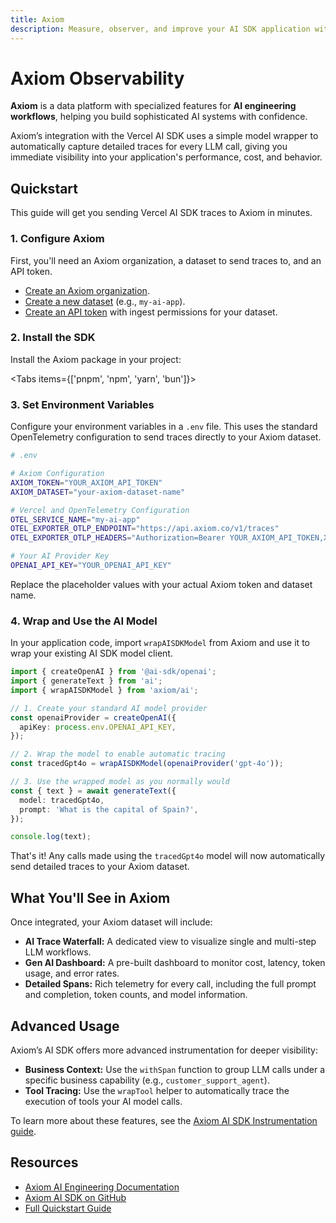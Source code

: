 ```yaml
---
title: Axiom
description: Measure, observer, and improve your AI SDK application with Axiom
---
```

# Axiom Observability

**Axiom** is a data platform with specialized features for **AI engineering workflows**, helping you build sophisticated AI systems with confidence.

Axiom’s integration with the Vercel AI SDK uses a simple model wrapper to automatically capture detailed traces for every LLM call, giving you immediate visibility into your application's performance, cost, and behavior.

## Quickstart

This guide will get you sending Vercel AI SDK traces to Axiom in minutes.

### 1. Configure Axiom

First, you'll need an Axiom organization, a dataset to send traces to, and an API token.

  * [Create an Axiom organization](https://app.axiom.co/register).
  * [Create a new dataset](https://app.axiom.co/datasets) (e.g., `my-ai-app`).
  * [Create an API token](https://app.axiom.co/settings/api-tokens) with ingest permissions for your dataset.

### 2. Install the SDK

Install the Axiom package in your project:

<Tabs items={['pnpm', 'npm', 'yarn', 'bun']}>
  <Tab>
    <Snippet text="pnpm add axiom" />
  </Tab>
  <Tab>
    <Snippet text="npm install axiom" />
  </Tab>
  <Tab>
    <Snippet text="yarn add axiom" />
  </Tab>

  <Tab>
    <Snippet text="bun add axiom" />
  </Tab>
</Tabs>

### 3. Set Environment Variables

Configure your environment variables in a `.env` file. This uses the standard OpenTelemetry configuration to send traces directly to your Axiom dataset.

```bash
# .env

# Axiom Configuration
AXIOM_TOKEN="YOUR_AXIOM_API_TOKEN"
AXIOM_DATASET="your-axiom-dataset-name"

# Vercel and OpenTelemetry Configuration
OTEL_SERVICE_NAME="my-ai-app"
OTEL_EXPORTER_OTLP_ENDPOINT="https://api.axiom.co/v1/traces"
OTEL_EXPORTER_OTLP_HEADERS="Authorization=Bearer YOUR_AXIOM_API_TOKEN,X-Axiom-Dataset=your-axiom-dataset-name"

# Your AI Provider Key
OPENAI_API_KEY="YOUR_OPENAI_API_KEY"
```

Replace the placeholder values with your actual Axiom token and dataset name.

### 4. Wrap and Use the AI Model

In your application code, import `wrapAISDKModel` from Axiom and use it to wrap your existing AI SDK model client.

```typescript
import { createOpenAI } from '@ai-sdk/openai';
import { generateText } from 'ai';
import { wrapAISDKModel } from 'axiom/ai';

// 1. Create your standard AI model provider
const openaiProvider = createOpenAI({
  apiKey: process.env.OPENAI_API_KEY,
});

// 2. Wrap the model to enable automatic tracing
const tracedGpt4o = wrapAISDKModel(openaiProvider('gpt-4o'));

// 3. Use the wrapped model as you normally would
const { text } = await generateText({
  model: tracedGpt4o,
  prompt: 'What is the capital of Spain?',
});

console.log(text);
```

That's it\! Any calls made using the `tracedGpt4o` model will now automatically send detailed traces to your Axiom dataset.

## What You'll See in Axiom

Once integrated, your Axiom dataset will include:

  * **AI Trace Waterfall:** A dedicated view to visualize single and multi-step LLM workflows.
  * **Gen AI Dashboard:** A pre-built dashboard to monitor cost, latency, token usage, and error rates.
  * **Detailed Spans:** Rich telemetry for every call, including the full prompt and completion, token counts, and model information.

## Advanced Usage

Axiom’s AI SDK offers more advanced instrumentation for deeper visibility:

  * **Business Context:** Use the `withSpan` function to group LLM calls under a specific business capability (e.g., `customer_support_agent`).
  * **Tool Tracing:** Use the `wrapTool` helper to automatically trace the execution of tools your AI model calls.

To learn more about these features, see the [Axiom AI SDK Instrumentation guide](https://axiom.co/docs/ai-engineering/observe/axiom-ai-sdk-instrumentation).

## Resources

  * [Axiom AI Engineering Documentation](https://axiom.co/docs/ai-engineering/overview)
  * [Axiom AI SDK on GitHub](https://github.com/axiomhq/ai)
  * [Full Quickstart Guide](https://axiom.co/docs/ai-engineering/quickstart)